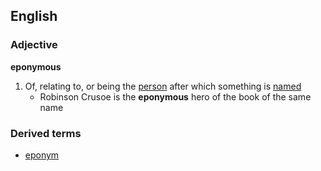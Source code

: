 ==English==
===Adjective===
'''eponymous'''
#Of, relating to, or being the [[person]] after which something is [[named]]
#* Robinson Crusoe is the '''eponymous''' hero of the book of the same name
===Derived terms===
*[[eponym]]